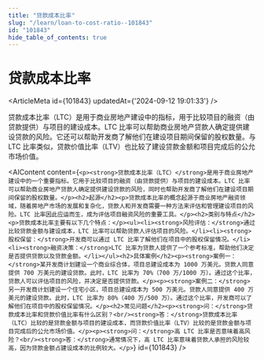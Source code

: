 ```yaml
---
title: "贷款成本比率"
slug: "/learn/loan-to-cost-ratio--101843"
id: "101843"
hide_table_of_contents: true
---
```



# 贷款成本比率

<ArticleMeta id={101843} updatedAt={'2024-09-12 19:01:33'} />
<div className='border-solid border-b border-t-0 my-4 border-[var(--ifm-color-gray-300)]' />

贷款成本比率（LTC）是用于商业房地产建设中的指标，用于比较项目的融资（由贷款提供）与项目的建设成本。LTC 比率可以帮助商业房地产贷款人确定提供建设贷款的风险。它还可以帮助开发商了解他们在建设项目期间保留的股权数量。与 LTC 比率类似，贷款价值比率（LTV）也比较了建设贷款金额和项目完成后的公允市场价值。

<AIContent content={`<p><strong>贷款成本比率（LTC）</strong>是用于商业房地产建设中的一个重要指标。它用于比较项目的融资（由贷款提供）与项目的建设成本。LTC 比率可以帮助商业房地产贷款人确定提供建设贷款的风险，同时也帮助开发商了解他们在建设项目期间保留的股权数量。</p><h2>起源</h2><p>贷款成本比率的概念起源于商业房地产融资领域，随着房地产市场的发展和复杂化，贷款人和开发商需要一种方法来评估和管理建设项目的风险。LTC 比率因此应运而生，成为评估项目融资风险的重要工具。</p><h2>类别与特点</h2><p>贷款成本比率主要有以下几个特点：</p><ul><li><strong>风险评估：</strong>通过比较贷款金额与建设成本，LTC 比率可以帮助贷款人评估项目的风险。</li><li><strong>股权保留：</strong>开发商可以通过 LTC 比率了解他们在项目中的股权保留情况。</li><li><strong>融资决策：</strong>LTC 比率为贷款人提供了一个参考标准，帮助他们决定是否提供贷款以及贷款金额。</li></ul><h2>具体案例</h2><p><strong>案例一：</strong>某开发商计划建设一个商业综合体，项目总建设成本为 1000 万美元。贷款人同意提供 700 万美元的建设贷款。此时，LTC 比率为 70%（700 万/1000 万）。通过这个比率，贷款人可以评估项目的风险，并决定是否提供贷款。</p><p><strong>案例二：</strong>另一开发商计划建设一个住宅小区，项目总建设成本为 500 万美元。贷款人同意提供 400 万美元的建设贷款。此时，LTC 比率为 80%（400 万/500 万）。通过这个比率，开发商可以了解他们在项目中的股权保留情况。</p><h2>常见问题</h2><p><strong>问：</strong>贷款成本比率和贷款价值比率有什么区别？<br/><strong>答：</strong>贷款成本比率（LTC）比较的是贷款金额与项目的建设成本，而贷款价值比率（LTV）比较的是贷款金额与项目完成后的公允市场价值。</p><p><strong>问：</strong>高 LTC 比率是否意味着高风险？<br/><strong>答：</strong>通常情况下，高 LTC 比率意味着贷款人承担的风险较高，因为贷款金额占建设成本的比例较大。</p>`} id={101843} />
